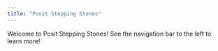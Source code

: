 ```yaml
---
title: "Posit Stepping Stones"
---
```


Welcome to Posit Stepping Stones! See the navigation bar to the left to learn more!
